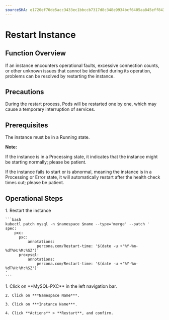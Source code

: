 ```yaml
---
sourceSHA: e1720ef70de5acc3433ec1bbccb7317d8c348e9934bcf6405aa845eff8430a4a
---
```


# Restart Instance

## Function Overview

If an instance encounters operational faults, excessive connection counts, or other unknown issues that cannot be identified during its operation, problems can be resolved by restarting the instance.

## Precautions

During the restart process, Pods will be restarted one by one, which may cause a temporary interruption of services.

## Prerequisites

The instance must be in a Running state.

**Note:**

If the instance is in a Processing state, it indicates that the instance might be starting normally; please be patient.

If the instance fails to start or is abnormal, meaning the instance is in a Processing or Error state, it will automatically restart after the health check times out; please be patient.

## Operational Steps

<Tabs>
  <Tab label="CLI">
    1. Restart the instance

    ```bash
    kubectl patch mysql -n $namespace $name --type='merge' --patch '
    spec:
        pxc:
          pxc:
              annotations:
                  percona.com/Restart-time: '$(date -u +'%Y-%m-%dT%H:%M:%SZ')'
          proxysql:
              annotations:
                  percona.com/Restart-time: '$(date -u +'%Y-%m-%dT%H:%M:%SZ')'    
    '
    ```
  </Tab>

  <Tab label="Web Console">
    1. Click on **MySQL-PXC** in the left navigation bar.

    2. Click on ***Namespace Name***.

    3. Click on ***Instance Name***.

    4. Click **Actions** > **Restart**, and confirm.
  </Tab>
</Tabs>

